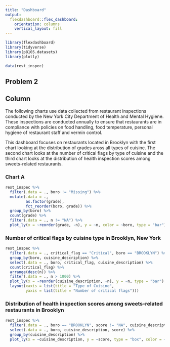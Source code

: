 ```yaml
---
title: "Dashboard"
output: 
  flexdashboard::flex_dashboard:
    orientation: columns
    vertical_layout: fill
---
```


```r
library(flexdashboard)
library(tidyverse)
library(p8105.datasets)
library(plotly)

data(rest_inspec)
```

## Problem 2

Column {.sidebar}
-----------------------------------------------------------------------
The following charts use data collected from restaurant inspections conducted by the New York City Department of Health and Mental Hygiene. These inspections are conducted annually to ensure that restaurants are in compliance with policies on food handling, food temperature, personal hygiene of restaurant staff and vermin control. 

This dashboard focuses on restaurants located in Brooklyn with the first chart looking at the distribution of grades aross all types of cuisine. The second chart looks at the number of critical flags by type of cuisine and the third chart looks at the distribution of health inspection scores among sweets-related restaurants. 

### Chart A

```r
rest_inspec %>%
  filter(.data = ., boro != "Missing") %>%
  mutate(.data = ., 
         as.factor(grade),
         fct_reorder(boro, grade)) %>%
  group_by(boro) %>%
  count(grade) %>%
  filter(.data = ., n != "NA") %>%
  plot_ly(x = ~reorder(grade, -n), y = ~n, color = ~boro, type = "bar")
```

### Number of critical flags by cuisine type in Brooklyn, New York

```r
rest_inspec %>%
  filter(.data = ., critical_flag == "Critical", boro == "BROOKLYN") %>%
  group_by(boro, cuisine_description) %>%
  select(.data = ., boro, critical_flag, cuisine_description) %>%
  count(critical_flag) %>%
  arrange(desc(n)) %>%
  filter(.data = ., n > 1000) %>%
  plot_ly(x = ~reorder(cuisine_description, -n), y = ~n, type = "bar") %>%
  layout(xaxis = list(title = "Type of Cuisine",
         yaxis = list(title = "Number of critical flags")))             
```

### Distribution of health inspection scores among sweets-related restaurants in Brooklyn 

```r
rest_inspec %>%
  filter(.data = ., boro == "BROOKLYN", score != "NA", cuisine_description == "Donuts" | cuisine_description == "Bakery" | cuisine_description == "Ice Cream, Gelato, Yogurt, Ices" | cuisine_description == "Pancakes/Waffles") %>%
  select(.data = ., boro, cuisine_description, score) %>%
  group_by(cuisine_description) %>%
  plot_ly(x = ~cuisine_description, y = ~score, type = "box", color = ~cuisine_description)
```
